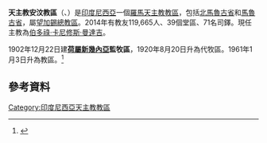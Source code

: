 {{Infobox diocese
|name = 安汶
|jurisdiction = 教區
|latin = Diœcesis Amboinaënsis
|local = {{lang|id|Keuskupan Amboina}} {{id}}
|border = 
|image = The Cathedral of Ambon.jpg
|image_size = 250px
|image_alt = 
|caption = 安汶圣弗朗西斯泽维尔大教堂
|coat_of_arms = 
|coat_of_arms_size = 
|coat_of_arms_alt = 
|coat_of_arms_caption = 
|flag = 
|flag_size = 
|flag_alt = 
|flag_caption = 
|location = {{flag|印度尼西亞}}
|territory = {{unbulleted list|[[马鲁古省|马鲁古省]]|[[北马鲁古省|北马鲁古省]]}}
|rite = 
|eastern church = 
|patron = 
|province = [[天主教望加锡总教区|望加锡总]]
|established = 
|cathedral = [[安汶圣弗朗西斯泽维尔大教堂|圣弗朗西斯泽维尔大教堂]]
|co-cathedral = 
|leadership = 
|pope = {{Incumbent pope}}
|patriarch = 
|major archbishop = 
|metropolitan = 
|eastern metropolitan = 
|ordinary = [[伯多祿·卡尼修斯·曼達吉|伯多祿·卡尼修斯·曼達吉]]
|apostolic vicar = 
|patriarchal exarch = 
|apostolic prefect = 
|territorial prelate = 
|territorial abbot = 
|military ordinary = 
|personal ordinary = 
|coadjutor archbishop = 
|coadjutor bishop = 
|cardinal vicar = 
|auxiliary = 
|apostolic_admin = 
|emeritus = 
|vicar general = [[伯爾納鐸·安多尼·拉瓦林|伯爾納鐸·安多尼·拉瓦林]]
|episcopal_vicar = 
|judicial_vicar = [[森諾·古特拉|森諾·古特拉]]
|chancery = [[君士坦丁·發特絡羅|君士坦丁·發特絡羅]]
|procura = 
|title1 = 
|title1_name = 
|title2 = 
|title2_name = 
|title3 = 
|title3_name = 
|population = 119,665人
|parishes = 39區
|churches = 
|congregations = 
|secular priests = 71
|map = 
|map_size = 
|map_alt = 
|map_caption = 
|image2 = 
|image2_size = 
|image2_alt = 
|caption2 = 
|curia = 
|address = 
|telephone_no = 
|website = 
|footnote = }}
'''天主教安汶教區'''（{{lang-la|Diœcesis Amboinaënsis}}、{{lang-id|Keuskupan Sufragan Amboina}}）是[[印度尼西亞|印度尼西亞]]一個[[羅馬天主教|羅馬天主教]][[教區|教區]]，包括[[北馬魯古省|北馬魯古省]]和[[馬魯古省|馬魯古省]]，屬[[天主教望加錫總教區|望加錫總教區]]。2014年有教友119,665人、39個堂區、71名司鐸。現任主教為[[伯多祿·卡尼修斯·曼達吉|伯多祿·卡尼修斯·曼達吉]]。

1902年12月22日建'''[[荷屬新幾內亞|荷屬新幾內亞]]監牧區'''，1920年8月20日升為代牧區。1961年1月3日升為教區。<ref>{{cite journal
|journal=[[宗座公報|宗座公報]]
|publisher=梵蒂岡出版社
|date=1961年
|volume=53
|title=''Quod Christus''
|page=244
|url=http://www.vatican.va/archive/aas/documents/AAS-53-1961-ocr.pdf
|access-date=2015-08-06
|archive-date=2020-07-11
|archive-url=https://web.archive.org/web/20200711174710/http://www.vatican.va/archive/aas/documents/AAS-53-1961-ocr.pdf
|dead-url=no
}}</ref>

==參考資料==
{{reflist}}
{{印度尼西亞天主教教區}}

[[Category:印度尼西亞天主教教區|Category:印度尼西亞天主教教區]]